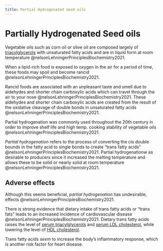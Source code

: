```yaml
---
title: Partial Hydrogenated seed oils
---
```



# Partially Hydrogenated Seed oils

Vegetable oils such as corn oil or olive  oil are composed largely of [triacylglycerols]({{< var ref-triacylglycerol.path >}}) with unsaturated fatty acids and are in liquid form at room temperature @nelsonLehningerPrinciplesBiochemistry2021.

When a lipid-rich food is exposed to oxygen in the air for a period of time, these foods may spoil and become rancid @nelsonLehningerPrinciplesBiochemistry2021.

Rancid foods are associated with an unpleasant taste and smell due to aldehydes and shorter chain carboxylic acids which can travel through the air to your nose @nelsonLehningerPrinciplesBiochemistry2021.
These aldehydes and shorter chain carboxylic acids are created from the result of the oxidative cleavage of double bonds in unsaturated fatty acids @nelsonLehningerPrinciplesBiochemistry2021.


Partial hydrogenation was commonly used throughout the 20th century in order to improve shelf life and high temp. cooking stability of vegetable oils @nelsonLehningerPrinciplesBiochemistry2021.

*Partial hydrogenation* refers to the process of converting the cis double bounds in the fatty acid to single bonds to create "trans fatty acids" @nelsonLehningerPrinciplesBiochemistry2021.
Partial hydrogenationw as desirable to producers since it increased the melting temperature and allows these to be solid or nearly solid at room temperature @nelsonLehningerPrinciplesBiochemistry2021.

## Adverse effects

Although this seems beneficial, *partial hydrogenation* has undesirable, effects @nelsonLehningerPrinciplesBiochemistry2021.


There is strong evidence that dietary intake of trans fatty acids or "trans fats" leads to an increased incidence of cardiovascular disease @nelsonLehningerPrinciplesBiochemistry2021.
Dietary trans fatty acids raises the level of [serum triacylglycerols]({{< var ref-triacylglycerol.serum >}}) and [serum LDL cholesterol]({{< var ref-low-density-lipoprotein.serum >}}), while lowering the level of [HDL cholesterol]({{< var ref-high-density-lipoprotein.serum >}}).

Trans fatty acids *seem* to increase the body’s inflammatory response, which is another risk factor for heart disease.
